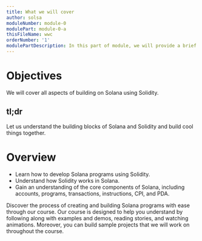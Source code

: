 ```yaml
---
title: What we will cover
author: solsa
moduleNumber: module-0
modulePart: module-0-a
thisFileName: wwc
orderNumber: '1'
modulePartDescription: In this part of module, we will provide a brief introduction to the course. Here, you will learn about the course's structure, contents, and prerequisites before enrolling in the course.
---
```


# Objectives

We will cover all aspects of building on Solana using Solidity.

## tl;dr

Let us understand the building blocks of Solana and Solidity and build cool things together.

# Overview

- Learn how to develop Solana programs using Solidity.
- Understand how Solidity works in Solana.
- Gain an understanding of the core components of Solana, including accounts, programs, transactions, instructions, CPI, and PDA.

Discover the process of creating and building Solana programs with ease through our course. Our course is designed to help you understand by following along with examples and demos, reading stories, and watching animations. Moreover, you can build sample projects that we will work on throughout the course.